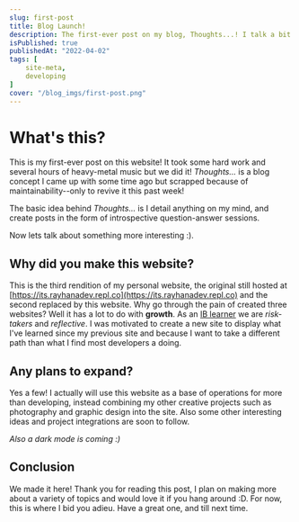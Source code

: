 ```yaml
---
slug: first-post
title: Blog Launch!
description: The first-ever post on my blog, Thoughts...! I talk a bit about myself, my motiviation to do this, and some plans for this website.
isPublished: true
publishedAt: "2022-04-02"
tags: [
	site-meta,
	developing
]
cover: "/blog_imgs/first-post.png"
---
```


# What's this?

This is my first-ever post on this website! It took some hard work and several hours of heavy-metal
music but we did it! *Thoughts...* is a blog concept I came up with some time ago but scrapped because
of maintainability--only to revive it this past week!

The basic idea behind *Thoughts...* is I detail anything on my mind, and create posts in the
form of introspective question-answer sessions.

Now lets talk about something more interesting :).

## Why did you make this website?

This is the third rendition of my personal website, the original still hosted at [https://its.rayhanadev.repl.co](https://its.rayhanadev.repl.co)
and the second replaced by this website. Why go through the pain of created three websites? Well it
has a lot to do with **growth**. As an [IB learner](https://www.ibo.org/benefits/learner-profile/)
we are *risk-takers* and *reflective*. I was motivated to create a new site to display what I've learned
since my previous site and because I want to take a different path than what I find most
developers a doing.

## Any plans to expand?

Yes a few! I actually will use this website as a base of operations for more than developing,
instead combining my other creative projects such as photography and graphic design into
the site. Also some other interesting ideas and project integrations are soon to follow.

*Also a dark mode is coming :)*

## Conclusion

We made it here! Thank you for reading this post, I plan on making more about a variety of
topics and would love it if you hang around :D. For now, this is where I bid you adieu.
Have a great one, and till next time.